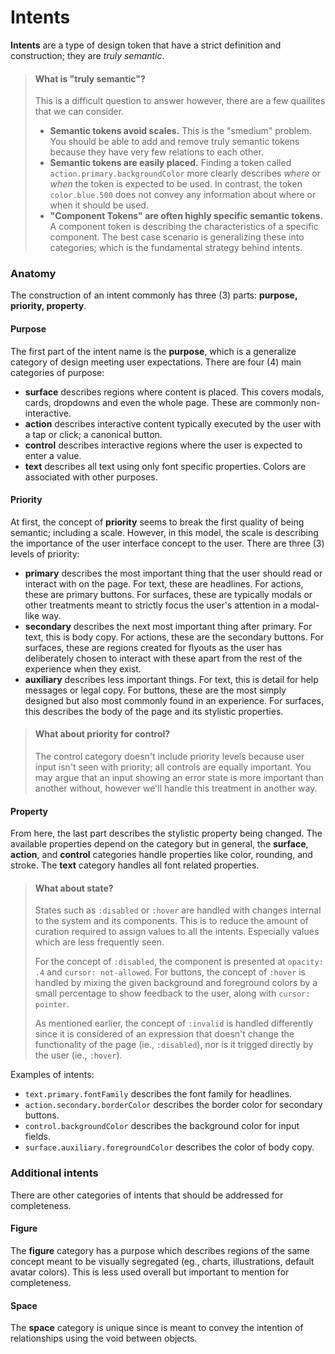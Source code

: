 
<Meta title="Foundations/Intents" />

# Intents

**Intents** are a type of design token that have a strict definition and construction; they are _truly semantic_.

> #### What is "truly semantic"?
>
> This is a difficult question to answer however, there are a few quailites that we can consider.
> - **Semantic tokens avoid scales.** This is the "smedium" problem. You should be able to add and remove truly semantic tokens because they have very few relations to each other.
> - **Semantic tokens are easily placed.** Finding a token called `action.primary.backgroundColor` more clearly describes _where_ or _when_ the token is expected to be used. In contrast, the token `color.blue.500` does not convey any information about where or when it should be used.
> - **"Component Tokens" are often highly specific semantic tokens.** A component token is describing the characteristics of a specific component. The best case scenario is generalizing these into categories; which is the fundamental strategy behind intents.

### Anatomy

The construction of an intent commonly has three (3) parts: **purpose, priority, property**.

#### Purpose

The first part of the intent name is the **purpose**, which is a generalize category of design meeting user expectations. There are four (4) main categories of purpose:

- **surface** describes regions where content is placed. This covers modals, cards, dropdowns and even the whole page. These are commonly non-interactive.
- **action** describes interactive content typically executed by the user with a tap or click; a canonical button.
- **control** describes interactive regions where the user is expected to enter a value.
- **text** describes all text using only font specific properties. Colors are associated with other purposes.

#### Priority
At first, the concept of **priority** seems to break the first quality of being semantic; including a scale. However, in this model, the scale is describing the importance of the user interface concept to the user. There are three (3) levels of priority:

- **primary** describes the most important thing that the user should read or interact with on the page. For text, these are headlines. For actions, these are primary buttons. For surfaces, these are typically modals or other treatments meant to strictly focus the user's attention in a modal-like way.
- **secondary** describes the next most important thing after primary. For text, this is body copy. For actions, these are the secondary buttons. For surfaces, these are regions created for flyouts as the user has deliberately chosen to interact with these apart from the rest of the experience when they exist.
- **auxiliary** describes less important things. For text, this is detail for help messages or legal copy. For buttons, these are the most simply designed but also most commonly found in an experience. For surfaces, this describes the body of the page and its stylistic properties.

> #### What about priority for control?
>
> The control category doesn't include priority levels because user input isn't seen with priority; all controls are equally important. You may argue that an input showing an error state is more important than another without, however we'll handle this treatment in another way.

#### Property

From here, the last part describes the stylistic property being changed. The available properties depend on the category but in general, the **surface**, **action**, and **control** categories handle properties like color, rounding, and stroke. The **text** category handles all font related properties.

> #### What about state?
>
> States such as `:disabled` or `:hover` are handled with changes internal to the system and its components. This is to reduce the amount of curation required to assign values to all the intents. Especially values which are less frequently seen.
>
> For the concept of `:disabled`, the component is presented at `opacity: .4` and `cursor: not-allowed`. For buttons, the concept of `:hover` is handled by mixing the given background and foreground colors by a small percentage to show feedback to the user, along with `cursor: pointer`.
>
> As mentioned earlier, the concept of `:invalid` is handled differently since it is considered of an expression that doesn't change the functionality of the page (ie., `:disabled`), nor is it trigged directly by the user (ie., `:hover`).

Examples of intents:

- `text.primary.fontFamily` describes the font family for headlines.
- `action.secondary.borderColor` describes the border color for secondary buttons.
- `control.backgroundColor` describes the background color for input fields.
- `surface.auxiliary.foregroundColor` describes the color of body copy.

### Additional intents

There are other categories of intents that should be addressed for completeness.

#### Figure

The **figure** category has a purpose which describes regions of the same concept meant to be visually segregated (eg., charts, illustrations, default avatar colors). This is less used overall but important to mention for completeness.

#### Space

The **space** category is unique since is meant to convey the intention of relationships using the void between objects.